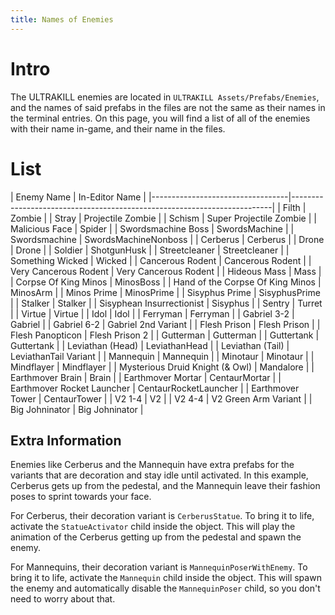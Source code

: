 ```yaml
---
title: Names of Enemies
---
```


# Intro

The ULTRAKILL enemies are located in `ULTRAKILL Assets/Prefabs/Enemies`, and the names of said prefabs in the files are not the same as their names in the terminal entries. On this page, you will find a list of all of the enemies with their name in-game, and their name in the files.

# List

<div>
  | Enemy Name                       | In-Editor Name                                                          |
  |----------------------------------|-------------------------------------------------------------------------|
  | Filth                            | Zombie                                                                  |
  | Stray                            | Projectile Zombie                                                       |
  | Schism                           | Super Projectile Zombie                                                 |
  | Malicious Face                   | Spider                                                                  |
  | Swordsmachine Boss               | SwordsMachine                                                           |
  | Swordsmachine                    | SwordsMachineNonboss                                                    |
  | Cerberus                         | Cerberus                                                                |
  | Drone                            | Drone                                                                   |
  | Soldier                          | ShotgunHusk                                                             |
  | Streetcleaner                    | Streetcleaner                                                           |
  | Something Wicked                 | Wicked                                                                  |
  | Cancerous Rodent                 | Cancerous Rodent                                                        |
  | Very Cancerous Rodent            | Very Cancerous Rodent                                                   |
  | Hideous Mass                     | Mass                                                                    |
  | Corpse Of King Minos             | MinosBoss                                                               |
  | Hand of the Corpse Of King Minos | MinosArm                                                                |
  | Minos Prime                      | MinosPrime                                                              |
  | Sisyphus Prime                   | SisyphusPrime                                                           |
  | Stalker                          | Stalker                                                                 |
  | Sisyphean Insurrectionist        | Sisyphus                                                                |
  | Sentry                           | Turret                                                                  |
  | Virtue                           | Virtue                                                                  |
  | Idol                             | Idol                                                                    |
  | Ferryman                         | Ferryman                                                                |
  | Gabriel 3-2                      | Gabriel                                                                 |
  | Gabriel 6-2                      | Gabriel 2nd Variant                                                     |
  | Flesh Prison                     | Flesh Prison                                                            |
  | Flesh Panopticon                 | Flesh Prison 2                                                          |
  | Gutterman                        | Gutterman                                                               |
  | Guttertank                       | Guttertank                                                              |
  | Leviathan (Head)                 | LeviathanHead                                                           |
  | Leviathan (Tail)                 | LeviathanTail Variant                                                   |
  | Mannequin                        | Mannequin                                                               |
  | Minotaur                         | Minotaur                                                                |
  | Mindflayer                       | Mindflayer                                                              |
  | Mysterious Druid Knight (& Owl)  | Mandalore                                                               |
  | Earthmover Brain                 | Brain                                                                   |
  | Earthmover Mortar                | CentaurMortar                                                           |
  | Earthmover Rocket Launcher       | CentaurRocketLauncher                                                   |
  | Earthmover Tower                 | CentaurTower                                                            |
  | V2 1-4                           | V2                                                                      |
  | V2 4-4                           | V2 Green Arm Variant                                                    |
  | Big Johninator                   | Big Johninator                                                          |
</div>

## Extra Information

Enemies like Cerberus and the Mannequin have extra prefabs for the variants that are decoration and stay idle until activated. In this example, Cerberus gets up from the pedestal, and the Mannequin leave their fashion poses to sprint towards your face.

For Cerberus, their decoration variant is `CerberusStatue`. To bring it to life, activate the `StatueActivator` child inside the object. This will play the animation of the Cerberus getting up from the pedestal and spawn the enemy.

For Mannequins, their decoration variant is `MannequinPoserWithEnemy`. To bring it to life, activate the `Mannequin` child inside the object. This will spawn the enemy and automatically disable the `MannequinPoser` child, so you don't need to worry about that.